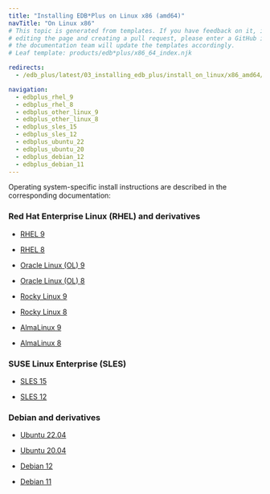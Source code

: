 ```yaml
---
title: "Installing EDB*Plus on Linux x86 (amd64)"
navTitle: "On Linux x86"
# This topic is generated from templates. If you have feedback on it, instead of
# editing the page and creating a pull request, please enter a GitHub issue and
# the documentation team will update the templates accordingly.
# Leaf template: products/edb*plus/x86_64_index.njk

redirects:
  - /edb_plus/latest/03_installing_edb_plus/install_on_linux/x86_amd64/

navigation:
  - edbplus_rhel_9
  - edbplus_rhel_8
  - edbplus_other_linux_9
  - edbplus_other_linux_8
  - edbplus_sles_15
  - edbplus_sles_12
  - edbplus_ubuntu_22
  - edbplus_ubuntu_20
  - edbplus_debian_12
  - edbplus_debian_11
---
```


Operating system-specific install instructions are described in the corresponding documentation:

### Red Hat Enterprise Linux (RHEL) and derivatives

- [RHEL 9](edbplus_rhel_9)

- [RHEL 8](edbplus_rhel_8)

- [Oracle Linux (OL) 9](edbplus_rhel_9)

- [Oracle Linux (OL) 8](edbplus_rhel_8)

- [Rocky Linux 9](edbplus_other_linux_9)

- [Rocky Linux 8](edbplus_other_linux_8)

- [AlmaLinux 9](edbplus_other_linux_9)

- [AlmaLinux 8](edbplus_other_linux_8)

### SUSE Linux Enterprise (SLES)

- [SLES 15](edbplus_sles_15)

- [SLES 12](edbplus_sles_12)

### Debian and derivatives

- [Ubuntu 22.04](edbplus_ubuntu_22)

- [Ubuntu 20.04](edbplus_ubuntu_20)

- [Debian 12](edbplus_debian_12)

- [Debian 11](edbplus_debian_11)
